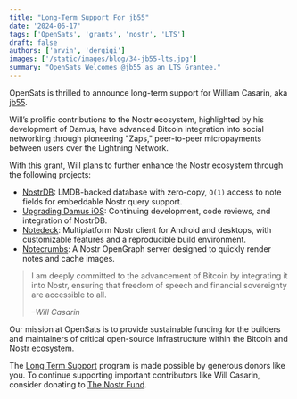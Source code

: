 ```yaml
---
title: "Long-Term Support For jb55"
date: '2024-06-17'
tags: ['OpenSats', 'grants', 'nostr', 'LTS']
draft: false
authors: ['arvin', 'dergigi']
images: ['/static/images/blog/34-jb55-lts.jpg']
summary: "OpenSats Welcomes @jb55 as an LTS Grantee."
---
```


OpenSats is thrilled to announce long-term support for William Casarin, aka
[jb55](https://github.com/jb55).

Will’s prolific contributions to the Nostr ecosystem, highlighted by his
development of Damus, have advanced Bitcoin integration into social networking
through pioneering "Zaps," peer-to-peer micropayments between users over the
Lightning Network.

With this grant, Will plans to further enhance the Nostr ecosystem through the
following projects:

- [NostrDB](https://github.com/damus-io/nostrdb): LMDB-backed database with zero-copy, `O(1)` access to note fields for embeddable Nostr query support.
- [Upgrading Damus iOS](https://github.com/damus-io/damus): Continuing development, code reviews, and integration of NostrDB.
- [Notedeck](https://github.com/damus-io/notedeck):  Multiplatform Nostr client for Android and desktops, with customizable features and a reproducible build environment.
- [Notecrumbs](https://github.com/damus-io/notecrumbs): A Nostr OpenGraph server designed to quickly render notes and cache images.

> I am deeply committed to the advancement of Bitcoin by integrating it into
> Nostr, ensuring that freedom of speech and financial sovereignty are accessible
> to all.
>
><cite>–Will Casarin</cite>

Our mission at OpenSats is to provide sustainable funding for the builders and
maintainers of critical open-source infrastructure within the Bitcoin and Nostr
ecosystem.

The [Long Term
Support](https://opensats.org/blog/nostr-lts-long-term-support-for-nostr-developers)
program is made possible by generous donors like you. To continue supporting
important contributors like Will Casarin, consider donating to [The Nostr
Fund](https://opensats.org/funds/nostr).

<center>
    <DonateToNostrFundButton/>
</center>
